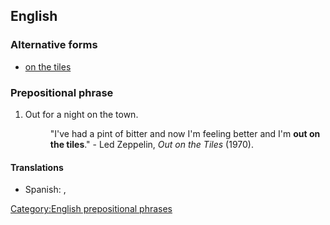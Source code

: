 ==English==

===Alternative forms===
* [[on the tiles]]

===Prepositional phrase===
{{en-PP}}

# {{lb|en|idiomatic|British}} Out for a night on the town.
#: "I've had a pint of bitter and now I'm feeling better and I'm '''out on the tiles'''." - Led Zeppelin, ''Out on the Tiles'' (1970).

====Translations====
{{trans-top|out for a night on the town}}
* Spanish: {{t|es|de juerga}}, {{t|es|de marcha}}
{{trans-mid}}
{{trans-bottom}}

[[Category:English prepositional phrases]]